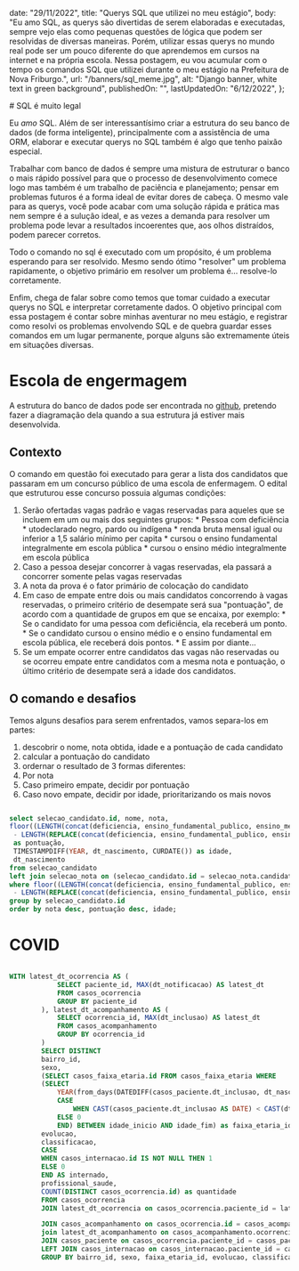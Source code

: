 
  date: "29/11/2022",
  title: "Querys SQL que utilizei no meu estágio",
  body: "Eu amo SQL, as querys são divertidas de serem elaboradas e executadas, sempre vejo elas como pequenas questões de lógica que podem ser resolvidas de diversas maneiras. Porém, utilizar essas querys no mundo real pode ser um pouco diferente do que aprendemos em cursos na internet e na própria escola. Nessa postagem, eu vou acumular com o tempo os comandos SQL que utilizei durante o meu estágio na Prefeitura de Nova Friburgo.",
  url: "/banners/sql_meme.jpg",
  alt: "Django banner, white text in green background",
  publishedOn: "",
  lastUpdatedOn: "6/12/2022",
};


<Head>
  <title>{meta.title}</title>
</Head> 

<Banner url={meta.url} alt={meta.alt} />
# SQL é muito legal
<Extra_Info
  publishedOn={meta.publishedOn}
  lastUpdatedOn={meta.lastUpdatedOn}
  writtenBy={["Hugo Billé Martins"]}
/>

Eu *amo* SQL. Além de ser  interessantísimo criar a estrutura do seu banco de dados (de forma inteligente), principalmente com a assistência de uma ORM, elaborar e executar querys no SQL também é algo que tenho paixão especial.

Trabalhar com banco de dados é sempre uma mistura de estruturar o banco o mais rápido possível para que o processo de desenvolvimento comece logo mas também é um trabalho de paciência e planejamento; pensar em problemas futuros é a forma ideal de evitar dores de cabeça. O mesmo vale para as querys, você pode acabar com uma solução rápida e prática mas nem sempre é a sulução ideal, e as vezes a demanda para resolver um problema pode levar a resultados incoerentes que, aos olhos distraídos, podem parecer corretos.

Todo o comando no sql é executado com um propósito, é um problema esperando para ser resolvido. Mesmo sendo ótimo "resolver" um problema rapidamente, o objetivo primário em resolver um problema é... resolve-lo corretamente.

Enfim, chega de falar sobre como temos que tomar cuidado a executar querys no SQL e interpretar corretamente dados. O objetivo principal com essa postagem é contar sobre minhas aventurar no meu estágio, e registrar como resolvi os problemas envolvendo SQL e de quebra guardar esses comandos em um lugar permanente, porque alguns são extremamente úteis em situações diversas.

# Escola de engermagem

A estrutura do banco de dados pode ser encontrada no [github](https://github.com/smctinf/escola_enfermagem/blob/main/selecao/models.py), pretendo fazer a diagramação dela quando a sua estrutura já estiver mais desenvolvida.

## Contexto
O comando em questão foi executado para gerar a lista dos candidatos que passaram em um concurso público de uma escola de enfermagem. O edital que estruturou esse concurso possuia algumas condições:
  1. Serão ofertadas vagas padrão e vagas reservadas para aqueles que se incluem em um ou mais dos  seguintes grupos: 
    * Pessoa com deficiência 
    * utodeclarado negro, pardo ou indígena
    * renda bruta mensal igual ou inferior a 1,5 salário mínimo per capita
    * cursou o ensino fundamental integralmente em escola pública 
    * cursou o ensino médio integralmente em escola pública
  2. Caso a pessoa desejar concorrer à vagas reservadas, ela passará a concorrer somente pelas vagas reservadas
  3. A nota da prova é o fator primário de colocação do candidato
  4. Em caso de empate entre dois ou mais candidatos concorrendo à vagas reservadas, o primeiro critério de desempate será sua "pontuação", de acordo com a quantidade de grupos em que se encaixa, por exemplo:
    * Se o candidato for uma pessoa com deficiência, ela receberá um ponto.
    * Se o candidato cursou o ensino médio e o ensino fundamental em escola pública, ele receberá dois pontos.
    * E assim por diante...
  5. Se um empate ocorrer entre candidatos das vagas não reservadas ou se ocorreu empate entre candidatos com a mesma nota e pontuação, o último critério de desempate será a idade dos candidatos.

## O comando e desafios

Temos alguns desafios para serem enfrentados, vamos separa-los em partes:
1. descobrir o nome, nota obtida, idade e a pontuação de cada candidato
3. calcular a pontuação do candidato
2. ordernar o resultado de 3 formas diferentes:
  1. Por nota
  2. Caso primeiro empate, decidir por pontuação
  3. Caso novo empate, decidir por idade, prioritarizando os mais novos


``` sql enfermagem_resultados.sql

select selecao_candidato.id, nome, nota,
floor((LENGTH(concat(deficiencia, ensino_fundamental_publico, ensino_medio_publico, renda_bruta, autodeclaracao)) 
 - LENGTH(REPLACE(concat(deficiencia, ensino_fundamental_publico, ensino_medio_publico, renda_bruta, autodeclaracao), 'S', '')))/LENGTH('S'))
 as pontuação,
 TIMESTAMPDIFF(YEAR, dt_nascimento, CURDATE()) as idade,
 dt_nascimento
from selecao_candidato
left join selecao_nota on (selecao_candidato.id = selecao_nota.candidato_id)
where floor((LENGTH(concat(deficiencia, ensino_fundamental_publico, ensino_medio_publico, renda_bruta, autodeclaracao)) 
 - LENGTH(REPLACE(concat(deficiencia, ensino_fundamental_publico, ensino_medio_publico, renda_bruta, autodeclaracao), 'S', '')))/LENGTH('S')) = 0
group by selecao_candidato.id
order by nota desc, pontuação desc, idade;

```

# COVID

``` sql consolidação.sql

WITH latest_dt_ocorrencia AS (
            SELECT paciente_id, MAX(dt_notificacao) AS latest_dt
            FROM casos_ocorrencia
            GROUP BY paciente_id
        ), latest_dt_acompanhamento AS (
            SELECT ocorrencia_id, MAX(dt_inclusao) AS latest_dt
            FROM casos_acompanhamento
            GROUP BY ocorrencia_id
        )
        SELECT DISTINCT
        bairro_id,
        sexo,
        (SELECT casos_faixa_etaria.id FROM casos_faixa_etaria WHERE
        (SELECT
            YEAR(from_days(DATEDIFF(casos_paciente.dt_inclusao, dt_nascimento))) -
            CASE
                WHEN CAST(casos_paciente.dt_inclusao AS DATE) < CAST(dt_nascimento AS DATE) + INTERVAL '1' year THEN 1
            ELSE 0
            END) BETWEEN idade_inicio AND idade_fim) as faixa_etaria_id,
        evolucao,
        classificacao,
        CASE
        WHEN casos_internacao.id IS NOT NULL THEN 1
        ELSE 0
        END AS internado,
        profissional_saude,
        COUNT(DISTINCT casos_ocorrencia.id) as quantidade
        FROM casos_ocorrencia
        JOIN latest_dt_ocorrencia on casos_ocorrencia.paciente_id = latest_dt_ocorrencia.paciente_id and casos_ocorrencia.dt_notificacao = latest_dt_ocorrencia.latest_dt

        JOIN casos_acompanhamento on casos_ocorrencia.id = casos_acompanhamento.ocorrencia_id
        join latest_dt_acompanhamento on casos_acompanhamento.ocorrencia_id = latest_dt_acompanhamento.ocorrencia_id and casos_acompanhamento.dt_inclusao = latest_dt_acompanhamento.latest_dt
        JOIN casos_paciente on casos_ocorrencia.paciente_id = casos_paciente.id
        LEFT JOIN casos_internacao on casos_internacao.paciente_id = casos_paciente.id
        GROUP BY bairro_id, sexo, faixa_etaria_id, evolucao, classificacao, internado;

```
